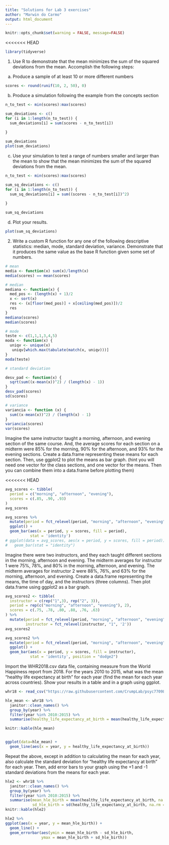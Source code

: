 ```yaml
---
title: "Solutions for Lab 3 exercises"
author: "Marwin do Carmo"
output: html_document
---
```


```r
knitr::opts_chunk$set(warning = FALSE, message=FALSE)
```

<<<<<<< HEAD
```r
library(tidyverse)
```



1. Use R to demonstrate that the mean minimizes the sum of the squared deviations from the mean. Accomplish the following steps:

a. Produce a sample of at least 10 or more different numbers

```r
scores <- round(runif(10, 2, 50), 0)
```


b. Produce a simulation following the example from the concepts section

```r
n_to_test <- min(scores):max(scores)

sum_deviations <- c()
for (i in 1:length(n_to_test)) {
  sum_deviations[i] = sum(scores - n_to_test[i])
  
}

sum_deviations
plot(sum_deviations)
```

c. Use your simulation to test a range of numbers smaller and larger than the mean to show that the mean minimizes the sum of the squared deviations from the mean.

```r
n_to_test <- min(scores):max(scores)

sum_sq_deviations <- c()
for (i in 1:length(n_to_test)) {
  sum_sq_deviations[i] = sum((scores - n_to_test[i])^2)
  
}

sum_sq_deviations
```

d. Plot your results.
```r
plot(sum_sq_deviations)
```


2. Write a custom R function for any one of the following descriptive statistics: median, mode, standard deviation, variance. Demonstrate that it produces the same value as the base R function given some set of numbers.

```r
# mean
media <- function(x) sum(x)/length(x)
media(scores) == mean(scores)

# median
mediana <- function(x) {
  med_pos <- (length(x) + 1)/2
  x <- sort(x)
  res <- (x[floor(med_pos)] + x[ceiling(med_pos)])/2
  res
}
mediana(scores)
median(scores)

# mode
teste <- c(1,1,1,3,4,5)
moda <- function(x) {
  uniqv <- unique(x)
   uniqv[which.max(tabulate(match(x, uniqv)))]
}
moda(teste)

# standard deviation

desv_pad <- function(x) {
  sqrt(sum((x-mean(x))^2) / (length(x) - 1))
}
desv_pad(scores)
sd(scores)

# variance
variancia <- function (x) {
  sum((x-mean(x))^2) / (length(x) - 1)
}
variancia(scores)
var(scores)

```

Imagine the same instructor taught a morning, afternoon, and evening section of the same course. And, the average scores for each section on a midterm were 85% for the morning, 90% for the afternoon, and 93% for the evening sections. Create a data.frame representing these means for each section. Then, use ggplot2 to plot the means as bar graph. (hint you will need one vector for the class sections, and one vector for the means. Then you can combine them into a data.frame before plotting them)

<<<<<<< HEAD

```r
avg_scores <- tibble(
  period = c("morning", "afternoon", "evening"),
  scores = c(.85, .90, .93)
)
avg_scores

avg_scores %>% 
  mutate(period = fct_relevel(period, "morning", "afternoon", "evening")) %>% 
  ggplot() +
  geom_bar(aes(x = period, y = scores, fill = period),
           stat = 'identity')
# ggplot(data = avg_scores, aes(x = period, y = scores, fill = period)) +
#   geom_bar(stat = "identity")
```


Imagine there were two instructors, and they each taught different sections in the morning, afternoon and evening. The midterm averages for instructor 1 were 75%, 78%, and 80% in the morning, afternoon, and evening. The midterm averages for instructor 2 were 88%, 76%, and 63% for the morning, afternoon, and evening. Create a data.frame representing the means, the time of day, and the instructors (three columns). Then plot data.frame using ggplot2 as a bar graph.

```r
avg_scores2 <- tibble(
  instructor = c(rep("1",3), rep("2", 3)),
  period = rep(c("morning", "afternoon", "evening"), 2),
  scores = c(.75, .78, .80, .88, .76, .63)
) %>% 
  mutate(period = fct_relevel(period, "morning", "afternoon", "evening"),
         instructor = fct_relevel(instructor, "1", '2'))
avg_scores2

avg_scores2 %>% 
  mutate(period = fct_relevel(period, "morning", "afternoon", "evening")) %>% 
  ggplot() +
  geom_bar(aes(x = period, y = scores, fill = instructor),
           stat = 'identity', position = "dodge2")
```


Import the WHR2018.csv data file, containing measure from the World Happiness report from 2018. For the years 2010 to 2015, what was the mean “healthy life expectancy at birth” for each year (find the mean for each year across countries). Show your results in a table and in a graph using ggplot.

```r
whr18 <- read_csv("https://raw.githubusercontent.com/CrumpLab/psyc7709Lab/master/lab_solutions/Stats_I/open_data/WHR2018.csv")

hle_mean <- whr18 %>% 
  janitor::clean_names() %>% 
  group_by(year) %>% 
  filter(year %in% 2010:2015) %>% 
  summarise(healthy_life_expectancy_at_birth = mean(healthy_life_expectancy_at_birth, na.rm = TRUE))

knitr::kable(hle_mean)


ggplot(data=hle_mean) +
  geom_line(aes(x = year, y = healthy_life_expectancy_at_birth))
```


Repeat the above, except in addition to calculating the mean for each year, also calculate the standard deviation for “healthy life expectancy at birth” for each year. Then, add error bars to your graph using the +1 and -1 standard deviations from the means for each year.

```r
hle2 <- whr18 %>% 
  janitor::clean_names() %>% 
  group_by(year) %>% 
  filter(year %in% 2010:2015) %>% 
  summarise(mean_hle_birth = mean(healthy_life_expectancy_at_birth, na.rm = TRUE),
            sd_hle_birth = sd(healthy_life_expectancy_at_birth, na.rm = TRUE))
knitr::kable(hle2)

hle2 %>% 
ggplot(aes(x = year, y = mean_hle_birth)) +
  geom_line() +
  geom_errorbar(aes(ymin = mean_hle_birth - sd_hle_birth,
                ymax = mean_hle_birth + sd_hle_birth))
```

